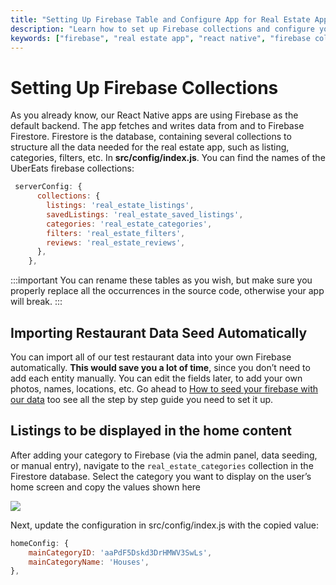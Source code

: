```yaml
---
title: "Setting Up Firebase Table and Configure App for Real Estate App"
description: "Learn how to set up Firebase collections and configure your real estate app to use Firebase as the backend. Follow our step-by-step guide to import data and display listings."
keywords: ["firebase", "real estate app", "react native", "firebase collections", "firebase setup", "data seeding", "configure app"]
---
```


# Setting Up Firebase Collections

As you already know, our React Native apps are using Firebase as the default backend. The app fetches and writes data from and to Firebase Firestore. Firestore is the database, containing several collections to structure all the data needed for the real estate app, such as listing, categories, filters, etc. In **src/config/index.js**. You can find the names of the UberEats firebase collections:

```js
 serverConfig: {
      collections: {
        listings: 'real_estate_listings',
        savedListings: 'real_estate_saved_listings',
        categories: 'real_estate_categories',
        filters: 'real_estate_filters',
        reviews: 'real_estate_reviews',
      },
    },
```


:::important
You can rename these tables as you wish, but make sure you properly replace all the occurrences in the source code, otherwise your app will break.
:::

## Importing Restaurant Data Seed Automatically

You can import all of our test restaurant data into your own Firebase automatically. **This would save you a lot of time**, since you don’t need to add each entity manually. You can edit the fields later, to add your own photos, names, locations, etc. Go ahead to [How to seed your firebase with our data](https://instaflutter.com/docs/tutorials/how-to-seed-data) too see all the step by step guide you need to set it up.


## Listings to be displayed in the home content

After adding your category to Firebase (via the admin panel, data seeding, or manual entry), navigate to the `real_estate_categories` collection in the Firestore database. Select the category you want to display on the user’s home screen and copy the values shown here

![](/../static/img/annotely_image_14.png)  

Next, update the configuration in src/config/index.js with the copied value:
```js
homeConfig: {
    mainCategoryID: 'aaPdF5Dskd3DrHMWV3SwLs',
    mainCategoryName: 'Houses',
},
```



